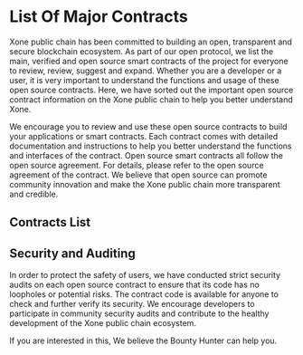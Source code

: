 
# List Of Major Contracts

Xone public chain has been committed to building an open, transparent and secure blockchain ecosystem. As part of our open protocol, we list the main, verified and open source smart contracts of the project for everyone to review, review, suggest and expand. Whether you are a developer or a user, it is very important to understand the functions and usage of these open source contracts. Here, we have sorted out the important open source contract information on the Xone public chain to help you better understand Xone.

<Callout emoji="💡">
  We encourage you to review and use these open source contracts to build your applications or smart contracts. Each contract comes with detailed documentation and instructions to help you better understand the functions and interfaces of the contract. Open source smart contracts all follow the open source agreement. For details, please refer to the open source agreement of the contract. We believe that open source can promote community innovation and make the Xone public chain more transparent and credible.
</Callout>

## Contracts List

<MajoContractsList />

## Security and Auditing

In order to protect the safety of users, we have conducted strict security audits on each open source contract to ensure that its code has no loopholes or potential risks. The contract code is available for anyone to check and further verify its security. We encourage developers to participate in community security audits and contribute to the healthy development of the Xone public chain ecosystem.

If you are interested in this, We believe the <Link className='text-primaryHue' isExternal showAnchorIcon href="/study/bug">Bounty Hunter</Link> can help you.





